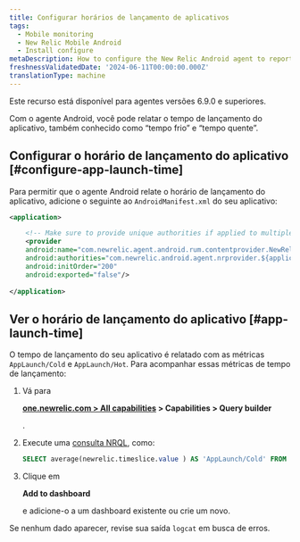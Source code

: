 ```yaml
---
title: Configurar horários de lançamento de aplicativos
tags:
  - Mobile monitoring
  - New Relic Mobile Android
  - Install configure
metaDescription: How to configure the New Relic Android agent to report app launch time
freshnessValidatedDate: '2024-06-11T00:00:00.000Z'
translationType: machine
---
```


<Callout variant="important">
  Este recurso está disponível para agentes versões 6.9.0 e superiores.
</Callout>

Com o agente Android, você pode relatar o tempo de lançamento do aplicativo, também conhecido como “tempo frio” e “tempo quente”.

## Configurar o horário de lançamento do aplicativo [#configure-app-launch-time]

Para permitir que o agente Android relate o horário de lançamento do aplicativo, adicione o seguinte ao `AndroidManifest.xml` do seu aplicativo:

```xml
<application>

    <!-- Make sure to provide unique authorities if applied to multiple apps on the same device -->
    <provider
    android:name="com.newrelic.agent.android.rum.contentprovider.NewRelicAppContentProvider"
    android:authorities="com.newrelic.android.agent.nrprovider.${applicationId}"
    android:initOrder="200"
    android:exported="false"/>
    
</application>
```

## Ver o horário de lançamento do aplicativo [#app-launch-time]

O tempo de lançamento do seu aplicativo é relatado com as métricas `AppLaunch/Cold` e `AppLaunch/Hot`. Para acompanhar essas métricas de tempo de lançamento:

1. Vá para

   <DNT>**[one.newrelic.com > All capabilities](https://one.newrelic.com/all-capabilities) > Capabilities > Query builder**</DNT>

   .

2. Execute uma [consulta NRQL](/docs/query-your-data/explore-query-data/query-builder/use-advanced-nrql-mode-query-data/), como:

   ```sql
   SELECT average(newrelic.timeslice.value ) AS 'AppLaunch/Cold' FROM Metric WHERE metricTimesliceName = 'AppLaunch/Cold' AND entity.guid = 'YOUR_APP_TOKEN' SINCE 1664218800000 UNTIL 1664220600000 TIMESERIES
   ```

3. Clique em

   <DNT>**Add to dashboard**</DNT>

   e adicione-o a um dashboard existente ou crie um novo.

Se nenhum dado aparecer, revise sua saída `logcat` em busca de erros.